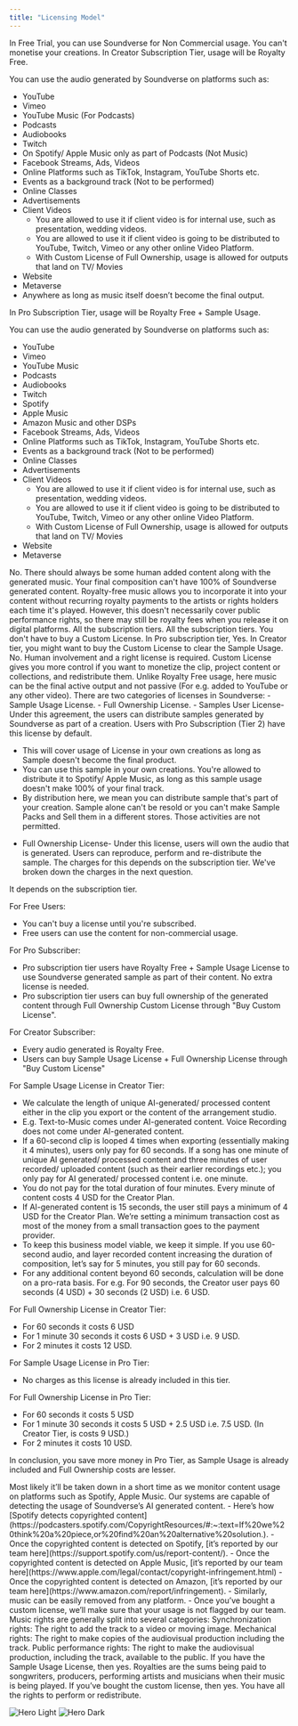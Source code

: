 ```yaml
---
title: "Licensing Model"
---
```


<Accordion title="I'm on Free Trial, where can I use Soundverse Generated Music?">
In Free Trial, you can use Soundverse for Non Commercial usage. You can't monetise your creations. 
</Accordion>
<Accordion title="I'm on Creator Subscription (Tier 1), where can I use Soundverse Generated Music without buying any other License?">
In Creator Subscription Tier, usage will be Royalty Free.

You can use the audio generated by Soundverse on platforms such as:

- YouTube
- Vimeo
- YouTube Music (For Podcasts)
- Podcasts
- Audiobooks
- Twitch
- On Spotify/ Apple Music only as part of Podcasts (Not Music)
- Facebook Streams, Ads, Videos
- Online Platforms such as TikTok, Instagram, YouTube Shorts etc.
- Events as a background track (Not to be performed)
- Online Classes
- Advertisements
- Client Videos
    - You are allowed to use it if client video is for internal use, such as presentation, wedding videos.
    - You are allowed to use it if client video is going to be distributed to YouTube, Twitch, Vimeo or any other online Video Platform. 
    - With Custom License of Full Ownership, usage is allowed for outputs that land on TV/ Movies
- Website
- Metaverse
- Anywhere as long as music itself doesn’t become the final output.
</Accordion>
<Accordion title="I'm on Pro Subscription (Tier 2), where can I use Soundverse Generated Music without buying any other License?">
In Pro Subscription Tier, usage will be Royalty Free + Sample Usage.

You can use the audio generated by Soundverse on platforms such as:

- YouTube
- Vimeo
- YouTube Music
- Podcasts
- Audiobooks
- Twitch
- Spotify
- Apple Music
- Amazon Music and other DSPs
- Facebook Streams, Ads, Videos
- Online Platforms such as TikTok, Instagram, YouTube Shorts etc.
- Events as a background track (Not to be performed)
- Online Classes
- Advertisements
- Client Videos 
    - You are allowed to use it if client video is for internal use, such as presentation, wedding videos.
    - You are allowed to use it if client video is going to be distributed to YouTube, Twitch, Vimeo or any other online Video Platform. 
    - With Custom License of Full Ownership, usage is allowed for outputs that land on TV/ Movies
- Website
- Metaverse
</Accordion>
<Accordion title="Can I simply upload Soundverse generated content on Spotify and monetise it?">
No. There should always be some human added content along with the generated music. Your final composition can't have 100% of Soundverse generated content.
</Accordion>
<Accordion title="What is Royalty Free?">
Royalty-free music allows you to incorporate it into your content without recurring royalty payments to the artists or rights holders each time it's played. However, this doesn't necessarily cover public performance rights, so there may still be royalty fees when you release it on digital platforms.
</Accordion>
<Accordion title="I want to Upload music to YouTube, which Subscription Tier supports it?">
All the subscription tiers.
</Accordion>
<Accordion title="I make a meditation podcast where music is borderline the main product along with some human voices. Which Subscription Tier is for me?">
All the subscription tiers. You don't have to buy a Custom License.
</Accordion>
<Accordion title="I want to use Soundverse's generated music in my composition as a sample, can I do it?">
In Pro subscription tier, Yes. 
In Creator tier, you might want to buy the Custom License to clear the Sample Usage. 
</Accordion>
<Accordion title="Can I distribute Soundverse generated content to Spotify, Apple Music as it is to make money?">
No. Human involvement and a right license is required.
</Accordion>
<Accordion title="What is Custom License?">
Custom License gives you more control if you want to monetize the clip, project content or collections, and redistribute them. Unlike Royalty Free usage, here music can be the final active output and not passive (For e.g. added to YouTube or any other video).
There are two categories of licenses in Soundverse:
- Sample Usage License.
- Full Ownership License.
</Accordion>
<Accordion title="What is Sample Usage - Custom License?">
- Samples User License- Under this agreement, the users can distribute samples generated by Soundverse as part of a creation. Users with Pro Subscription (Tier 2) have this license by default.

- This will cover usage of License in your own creations as long as Sample doesn't become the final product.
- You can use this sample in your own creations. You're allowed to distribute it to Spotify/ Apple Music, as long as this sample usage doesn't make 100% of your final track.
- By distribution here, we mean you can distribute sample that's part of your creation. Sample alone can't be resold or you can't make Sample Packs and Sell them in a different stores. Those activities are not permitted.
</Accordion>
<Accordion title="What is Full Ownership - Custom License?">

- Full Ownership License- Under this license, users will own the audio that is generated. Users can reproduce, perform and re-distribute the sample. The charges for this depends on the subscription tier. We've broken down the charges in the next question.
</Accordion>
<Accordion title="Can you help me understand when do I need a Custom License?">
It depends on the subscription tier.

For Free Users:

- You can't buy a license until you're subscribed.
- Free users can use the content for non-commercial usage.

For Pro Subscriber:

- Pro subscription tier users have Royalty Free + Sample Usage License to use Soundverse generated sample as part of their content. No extra license is needed.
- Pro subscription tier users can buy full ownership of the generated content through Full Ownership Custom License through "Buy Custom License".

For Creator Subscriber:

- Every audio generated is Royalty Free.
- Users can buy Sample Usage License + Full Ownership License through "Buy Custom License"

</Accordion>
<Accordion title="How is the Custom License cost calculated?">

For Sample Usage License in Creator Tier:

- We calculate the length of unique AI-generated/ processed content either in the clip you export or the content of the arrangement studio.
- E.g. Text-to-Music comes under AI-generated content. Voice Recording does not come under AI-generated content.
- If a 60-second clip is looped 4 times when exporting (essentially making it 4 minutes), users only pay for 60 seconds. If a song has one minute of unique AI generated/ processed content and three minutes of user recorded/ uploaded content (such as their earlier recordings etc.); you only pay for AI generated/ processed content i.e. one minute.
- You do not pay for the total duration of four minutes. Every minute of content costs 4 USD for the Creator Plan.
- If AI-generated content is 15 seconds, the user still pays a minimum of 4 USD for the Creator Plan. We’re setting a minimum transaction cost as most of the money from a small transaction goes to the payment provider.
- To keep this business model viable, we keep it simple. If you use 60-second audio, and layer recorded content increasing the duration of composition, let’s say for 5 minutes, you still pay for 60 seconds.
- For any additional content beyond 60 seconds, calculation will be done on a pro-rata basis. For e.g. For 90 seconds, the Creator user pays 60 seconds (4 USD) + 30 seconds (2 USD) i.e. 6 USD.

For Full Ownership License in Creator Tier:

- For 60 seconds it costs 6 USD
- For 1 minute 30 seconds it costs 6 USD + 3 USD i.e. 9 USD.
- For 2 minutes it costs 12 USD.

For Sample Usage License in Pro Tier:

- No charges as this license is already included in this tier.

For Full Ownership License in Pro Tier:

- For 60 seconds it costs 5 USD
- For 1 minute 30 seconds it costs 5 USD + 2.5 USD i.e. 7.5 USD. (In Creator Tier, is costs 9 USD.)
- For 2 minutes it costs 10 USD.

In conclusion, you save more money in Pro Tier, as Sample Usage is already included and Full Ownership costs are lesser. 

</Accordion>
<Accordion title="What if I don’t buy Custom License and use the music commercially?">
Most likely it’ll be taken down in a short time as we monitor content usage on platforms such as Spotify, Apple Music. Our systems are capable of detecting the usage of Soundverse’s AI generated content. 
</Accordion>
<Accordion title="How does the removal of copyrighted content work?">
- Here’s how [Spotify detects copyrighted content](https://podcasters.spotify.com/CopyrightResources/#:~:text=If%20we%20think%20a%20piece,or%20find%20an%20alternative%20solution.).
- Once the copyrighted content is detected on Spotify, [it’s reported by our team here](https://support.spotify.com/us/report-content/).
- Once the copyrighted content is detected on Apple Music, [it’s reported by our team here](https://www.apple.com/legal/contact/copyright-infringement.html)
- Once the copyrighted content is detected on Amazon, [it’s reported by our team here](https://www.amazon.com/report/infringement).
- Similarly, music can be easily removed from any platform. 
- Once you’ve bought a custom license, we’ll make sure that your usage is not flagged by our team.
</Accordion>

<Accordion title="What do the different music rights mean?">
Music rights are generally split into several categories:
Synchronization rights: The right to add the track to a video or moving image.
Mechanical rights: The right to make copies of the audiovisual production including the track.
Public performance rights: The right to make the audiovisual production, including the track, available to the public. 
</Accordion>

<Accordion title="My composition uses Soundverse sample, can it be played on TV/ Radio?">
If you have the Sample Usage License, then yes.
</Accordion>

<Accordion title="What are royalties?">
Royalties are the sums being paid to songwriters, producers, performing artists and musicians when their music is being played.
</Accordion>

<Accordion title="Can I perform Soundverse’s Text-to-Music output Live?">
If you’ve bought the custom license, then yes. You have all the rights to perform or redistribute.
</Accordion>

<img
  className="block dark:hidden"
  src="/images/faqs/usage-license.png"
  alt="Hero Light"
/>
<img
  className="hidden dark:block"
  src="/images/faqs/usage-license.png"
  alt="Hero Dark"
/>

